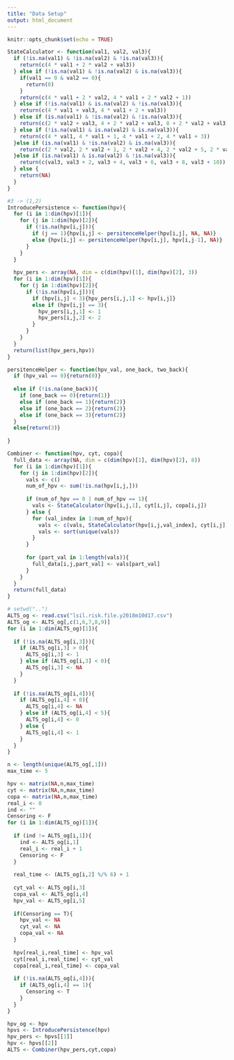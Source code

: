 ```yaml
---
title: "Data Setup"
output: html_document
---
```


```r
knitr::opts_chunk$set(echo = TRUE)
```

```r
StateCalculator <- function(val1, val2, val3){
  if (!is.na(val1) & !is.na(val2) & !is.na(val3)){
    return(c(4 * val1 + 2 * val2 + val3))
  } else if (!is.na(val1) & !is.na(val2) & is.na(val3)){
    if(val1 == 0 & val2 == 0){
      return(0)
    }
    return(c(4 * val1 + 2 * val2, 4 * val1 + 2 * val2 + 1))
  } else if (!is.na(val1) & is.na(val2) & !is.na(val3)){
    return(c(4 * val1 + val3, 4 * val1 + 2 + val3))
  } else if (is.na(val1) & !is.na(val2) & !is.na(val3)){
    return(c(2 * val2 + val3, 4 + 2 * val2 + val3, 8 + 2 * val2 + val3))
  } else if (!is.na(val1) & is.na(val2) & is.na(val3)){
    return(c(4 * val1, 4 * val1 + 1, 4 * val1 + 2, 4 * val1 + 3))
  }else if (is.na(val1) & !is.na(val2) & is.na(val3)){
    return(c(2 * val2, 2 * val2 + 1, 2 * val2 + 4, 2 * val2 + 5, 2 * val2 + 8, 2 * val2 + 9))
  }else if (is.na(val1) & is.na(val2) & !is.na(val3)){
    return(c(val3, val3 + 2, val3 + 4, val3 + 6, val3 + 8, val3 + 10))
  } else {
    return(NA)
  }
}

```

```r
#3 -> (1,2)
IntroducePersistence <- function(hpv){
  for (i in 1:dim(hpv)[1]){
    for (j in 1:dim(hpv)[2]){
      if (!is.na(hpv[i,j])){
        if (j == 1){hpv[i,j] <- persitenceHelper(hpv[i,j], NA, NA)}
        else {hpv[i,j] <- persitenceHelper(hpv[i,j], hpv[i,j-1], NA)}
      }
    }
  }
  
  hpv_pers <- array(NA, dim = c(dim(hpv)[1], dim(hpv)[2], 3))
  for (i in 1:dim(hpv)[1]){
    for (j in 1:dim(hpv)[2]){
      if (!is.na(hpv[i,j])){
        if (hpv[i,j] < 3){hpv_pers[i,j,1] <- hpv[i,j]}
        else if (hpv[i,j] == 3){
          hpv_pers[i,j,1] <- 1
          hpv_pers[i,j,2] <- 2
        }
      }
    }
  }
  return(list(hpv_pers,hpv))
}
```

```r
persitenceHelper <- function(hpv_val, one_back, two_back){
  if (hpv_val == 0){return(0)}
  
  else if (!is.na(one_back)){
    if (one_back == 0){return(1)}
    else if (one_back == 1){return(2)} 
    else if (one_back == 2){return(2)} 
    else if (one_back == 3){return(2)}
  }
  else{return(3)}
  
}
```

```r
Combiner <- function(hpv, cyt, copa){
  full_data <- array(NA, dim = c(dim(hpv)[1], dim(hpv)[2], 8))
  for (i in 1:dim(hpv)[1]){
    for (j in 1:dim(hpv)[2]){
      vals <- c()
      num_of_hpv <- sum(!is.na(hpv[i,j,]))
      
      if (num_of_hpv == 0 | num_of_hpv == 1){
        vals <- StateCalculator(hpv[i,j,1], cyt[i,j], copa[i,j])
      } else {
        for (val_index in 1:num_of_hpv){
          vals <- c(vals, StateCalculator(hpv[i,j,val_index], cyt[i,j], copa[i,j]))
          vals <- sort(unique(vals))
        }
      }
        
      for (part_val in 1:length(vals)){
        full_data[i,j,part_val] <- vals[part_val]
      }
    }
  }
  return(full_data)
}
```


```r
# setwd("..")
ALTS_og <- read.csv("lsil.risk.file.y2018m10d17.csv")
ALTS_og <- ALTS_og[,c(1,6,7,8,9)]
for (i in 1:dim(ALTS_og)[1]){
  
  if (!is.na(ALTS_og[i,3])){
    if (ALTS_og[i,3] > 0){
      ALTS_og[i,3] <- 1
    } else if (ALTS_og[i,3] < 0){
      ALTS_og[i,3] <- NA
    }
  }
  
  if (!is.na(ALTS_og[i,4])){
    if (ALTS_og[i,4] < 0){
      ALTS_og[i,4] <- NA
    } else if (ALTS_og[i,4] < 5){
      ALTS_og[i,4] <- 0
    } else {
      ALTS_og[i,4] <- 1
    }
  }
}

n <- length(unique(ALTS_og[,1]))
max_time <- 5

hpv <- matrix(NA,n,max_time)
cyt <- matrix(NA,n,max_time)
copa <- matrix(NA,n,max_time)
real_i <- 0
ind <- ""
Censoring <- F
for (i in 1:dim(ALTS_og)[1]){
  
  if (ind != ALTS_og[i,1]){
    ind <- ALTS_og[i,1]
    real_i <- real_i + 1
    Censoring <- F
  }
  
  real_time <- (ALTS_og[i,2] %/% 6) + 1 
  
  cyt_val <- ALTS_og[i,3]
  copa_val <- ALTS_og[i,4]
  hpv_val <- ALTS_og[i,5]
  
  if(Censoring == T){
    hpv_val <- NA
    cyt_val <- NA
    copa_val <- NA
  }
  
  hpv[real_i,real_time] <- hpv_val
  cyt[real_i,real_time] <- cyt_val
  copa[real_i,real_time] <- copa_val
  
  if (!is.na(ALTS_og[i,4])){
    if (ALTS_og[i,4] == 1){
      Censoring <- T
    }
  }
}

hpv_og <- hpv
hpvs <- IntroducePersistence(hpv)
hpv_pers <- hpvs[[1]]
hpv <- hpvs[[2]]
ALTS <- Combiner(hpv_pers,cyt,copa)

```



